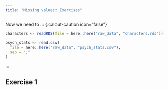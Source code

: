 ```yaml
---
title: "Missing values: Exercises"
---
```


Now we need to ::: {.calout-caution icon="false"}

```r
characters <- readRDS(file = here::here("raw_data", "characters.rds"))
```

```r
psych_stats <- read.csv(
  file = here::here("raw_data", "psych_stats.csv"),
  sep = ";"
)
```

:::

## Exercise 1
